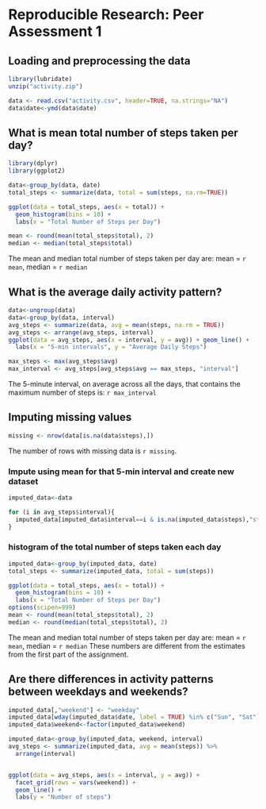 # Reproducible Research: Peer Assessment 1

## Loading and preprocessing the data
```r
library(lubridate)
unzip("activity.zip")

data <- read.csv("activity.csv", header=TRUE, na.strings="NA")
data$date<-ymd(data$date)


```


## What is mean total number of steps taken per day?
```r
library(dplyr)
library(ggplot2)

data<-group_by(data, date)
total_steps <- summarize(data, total = sum(steps, na.rm=TRUE))

ggplot(data = total_steps, aes(x = total)) + 
  geom_histogram(bins = 10) +
  labs(x = "Total Number of Steps per Day")

mean <- round(mean(total_steps$total), 2)
median <- median(total_steps$total)
```

The mean and median total number of steps taken per day are: mean = `r mean`, median = `r median`

## What is the average daily activity pattern?
```r
data<-ungroup(data)
data<-group_by(data, interval)
avg_steps <- summarize(data, avg = mean(steps, na.rm = TRUE))
avg_steps <- arrange(avg_steps, interval)
ggplot(data = avg_steps, aes(x = interval, y = avg)) + geom_line() +
  labs(x = "5-min intervals", y = "Average Daily Steps")

max_steps <- max(avg_steps$avg)
max_interval <- avg_steps[avg_steps$avg == max_steps, "interval"]
```

The 5-minute interval, on average across all the days, that contains the maximum number of steps is: `r max_interval`

## Imputing missing values
```r
missing <- nrow(data[is.na(data$steps),])
```

The number of rows with missing data is `r missing`.

### Impute using mean for that 5-min interval and create new dataset
```r
imputed_data<-data

for (i in avg_steps$interval){
  imputed_data[imputed_data$interval==i & is.na(imputed_data$steps),"steps"] <- avg_steps[avg_steps$interval == i, "avg"]
}

```

### histogram of the total number of steps taken each day
```r
imputed_data<-group_by(imputed_data, date)
total_steps <- summarize(imputed_data, total = sum(steps))

ggplot(data = total_steps, aes(x = total)) + 
  geom_histogram(bins = 10) +
  labs(x = "Total Number of Steps per Day")
options(scipen=999)
mean <- round(mean(total_steps$total), 2)
median <- round(median(total_steps$total), 2)
```

The mean and median total number of steps taken per day are: mean = `r mean`, median = `r median`
These numbers are different from the estimates from the first part of the assignment.


## Are there differences in activity patterns between weekdays and weekends?
```r
imputed_data[,"weekend"] <- "weekday"
imputed_data[wday(imputed_data$date, label = TRUE) %in% c("Sun", "Sat"),"weekend"] <- "weekend"
imputed_data$weekend<-factor(imputed_data$weekend)

imputed_data<-group_by(imputed_data, weekend, interval)
avg_steps <- summarize(imputed_data, avg = mean(steps)) %>% 
  arrange(interval)


ggplot(data = avg_steps, aes(x = interval, y = avg)) + 
  facet_grid(rows = vars(weekend)) +
  geom_line() + 
  labs(y = "Number of steps")
```